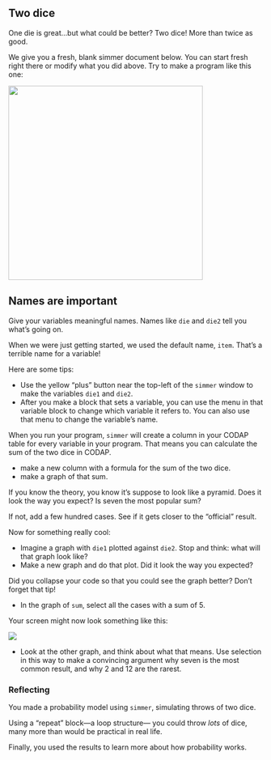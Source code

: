 ```{=html}
    <script src="src/awash-functions.js"></script>
```

## Two dice

One die is great...but what could be better? Two dice! More than twice as good.

We give you a fresh, blank simmer document below. 
You can start fresh right there or modify what you did above. 
Try to make a program like this one:

![](art/two-dice-program.png){width="4in"}

::: callout-important
## Names are important

Give your variables meaningful names. Names like `die` and `die2` tell you what's going on.

When we were just getting started, we used the default name, `item`. That's a terrible name for a variable!
:::

Here are some tips:

-   Use the yellow "plus" button near the top-left of the `simmer` window 
to make the variables `die1` and `die2`.
-   After you make a block that sets a variable, 
you can use the menu in that variable block to change which variable it refers to. 
You can also use that menu to change the variable's name.

::: {.column-page-right}
<script>
    const theURL = "https://codap.concord.org/releases/latest/static/dg/en/cert/index.html?di=https://codap.xyz/plugins/simmer/";
    awash.liveDemoAt(theURL);
</script>
:::

When you run your program, `simmer` will create a column in your CODAP table
for every variable in your program.
That means you can calculate the sum of the two dice in CODAP.

-   make a new column with a formula for the sum of the two dice.
-   make a graph of that sum.

If you know the theory, you know it's suppose to look like a pyramid. 
Does it look the way you expect? Is seven the most popular sum?

If not, add a few hundred cases. See if it gets closer to the "official" result.

Now for something really cool:

-   Imagine a graph with `die1` plotted against `die2`. Stop and think: what will that graph look like?
-   Make a new graph and do that plot. Did it look the way you expected?

Did you collapse your code so that you could see the graph better? 
Don't forget that tip!

-   In the graph of `sum`, select all the cases with a sum of 5.

Your screen might now look something like this:

![](art/two-dice-5-selected.png)

-   Look at the other graph, and think about what that means. Use selection in this way to make a convincing argument why seven is the most common result, and why 2 and 12 are the rarest.

### Reflecting

You made a probability model using `simmer`, simulating throws of two dice.

Using a "repeat" block---a loop structure--- you could throw *lots* of dice, many more than would be practical in real life.

Finally, you used the results to learn more about how probability works.
